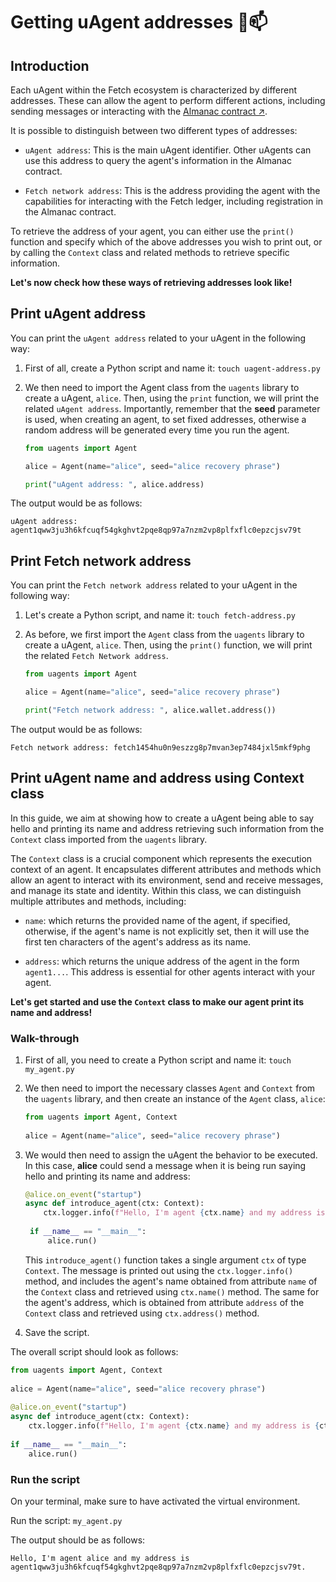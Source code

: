 # Getting uAgent addresses 🤖📫

## Introduction

Each uAgent within the Fetch ecosystem is characterized by different addresses. These can allow the agent to perform different actions, including sending messages or interacting with the [Almanac contract ↗️](/references/contracts/uagents-almanac/almanac-overview.md). 

It is possible to distinguish between two different types of addresses:

- `uAgent address`: This is the main uAgent identifier. Other uAgents can use this address to query the agent's information in the Almanac contract.

- `Fetch network address`: This is the address providing the agent with the capabilities for interacting with the Fetch ledger, including registration in the Almanac contract.

To retrieve the address of your agent, you can either use the `print()` function and specify which of the above addresses you wish to print out, or by calling the `Context` class and related methods to retrieve specific information.

**Let's now check how these ways of retrieving addresses look like!**

## Print uAgent address

You can print the `uAgent address` related to your uAgent in the following way:

1. First of all, create a Python script and name it: `touch uagent-address.py`

2. We then need to import the Agent class from the `uagents` library to create a uAgent, `alice`. Then, using the `print` function, we will print the related `uAgent address`. Importantly, remember that the **seed** parameter is used, when creating an agent, to set fixed addresses, otherwise a random address will be generated every time you run the agent.

   ```py copy filename="uagent-address.py"
   from uagents import Agent
   
   alice = Agent(name="alice", seed="alice recovery phrase")
   
   print("uAgent address: ", alice.address)
   ```

The output would be as follows:

```
uAgent address: agent1qww3ju3h6kfcuqf54gkghvt2pqe8qp97a7nzm2vp8plfxflc0epzcjsv79t
```

## Print Fetch network address

You can print the `Fetch network address` related to your uAgent in the following way:

1. Let's create a Python script, and name it: `touch fetch-address.py`

2. As before, we first import the `Agent` class from the `uagents` library to create a uAgent, `alice`. Then, using the `print()` function, we will print the related `Fetch Network address`.

   ```py copy filename="fetch-address.py"
   from uagents import Agent
   
   alice = Agent(name="alice", seed="alice recovery phrase")
   
   print("Fetch network address: ", alice.wallet.address())
   ```

The output would be as follows:

```
Fetch network address: fetch1454hu0n9eszzg8p7mvan3ep7484jxl5mkf9phg
```

## Print uAgent name and address using Context class

In this guide, we aim at showing how to create a uAgent being able to say hello and printing its name and address retrieving such information from the `Context` class imported from the `uagents` library.

The `Context` class is a crucial component which represents the execution context of an agent. It encapsulates different attributes and methods which allow an agent to interact with its environment, send and receive messages, and manage its state and identity. Within this class, we can distinguish multiple attributes and methods, including:

- `name`: which returns the provided name of the agent, if specified, otherwise, if the agent's name is not explicitly set, then it will use the first ten characters of the agent's address as its name.

- `address`: which returns the unique address of the agent in the form `agent1...`. This address is essential for other agents interact with your agent.

**Let's get started and use the `Context` class to make our agent print its name and address!**

### Walk-through

1. First of all, you need to create a Python script and name it: `touch my_agent.py`

2. We then need to import the necessary classes `Agent` and `Context` from the `uagents` library, and then create an instance of the `Agent` class, `alice`:

    ```py copy
    from uagents import Agent, Context
     
    alice = Agent(name="alice", seed="alice recovery phrase")
    ```


3. We would then need to assign the uAgent the behavior to be executed. In this case, **alice** could send a message when it is being run saying hello and printing its name and address:

    ```py copy 
    @alice.on_event("startup")
    async def introduce_agent(ctx: Context):
        ctx.logger.info(f"Hello, I'm agent {ctx.name} and my address is {ctx.address}."
     
     if __name__ == "__main__":
         alice.run()
    ```

   This `introduce_agent()` function takes a single argument `ctx` of type `Context`. The message is printed out using the `ctx.logger.info()` method, and  includes the agent's name obtained from attribute `name` of the `Context` class and retrieved using `ctx.name()` method. The same for the agent's address, which is obtained from attribute `address` of the `Context` class and retrieved using `ctx.address()` method.

4. Save the script.

The overall script should look as follows:

```py copy filename="my_agent.py"
from uagents import Agent, Context
 
alice = Agent(name="alice", seed="alice recovery phrase")
 
@alice.on_event("startup")
async def introduce_agent(ctx: Context):
    ctx.logger.info(f"Hello, I'm agent {ctx.name} and my address is {ctx.address}.")
 
if __name__ == "__main__":
    alice.run()
```

### Run the script

On your terminal, make sure to have activated the virtual environment.

Run the script: `my_agent.py`

The output should be as follows:

```
Hello, I'm agent alice and my address is agent1qww3ju3h6kfcuqf54gkghvt2pqe8qp97a7nzm2vp8plfxflc0epzcjsv79t.
```
